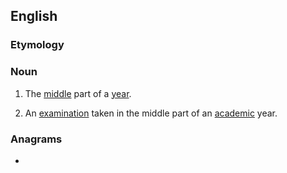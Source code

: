 {{also|mid-year}}
==English==

===Etymology===
{{prefix|en|mid|year}}

===Noun===
{{en-noun|~}}

# {{lb|en|uncountable}} The [[middle]] part of a [[year]].
# {{lb|en|countable}} An [[examination]] taken in the middle part of an [[academic]] year.

===Anagrams===
* {{anagrams|en|a=adeimry|mediary}}